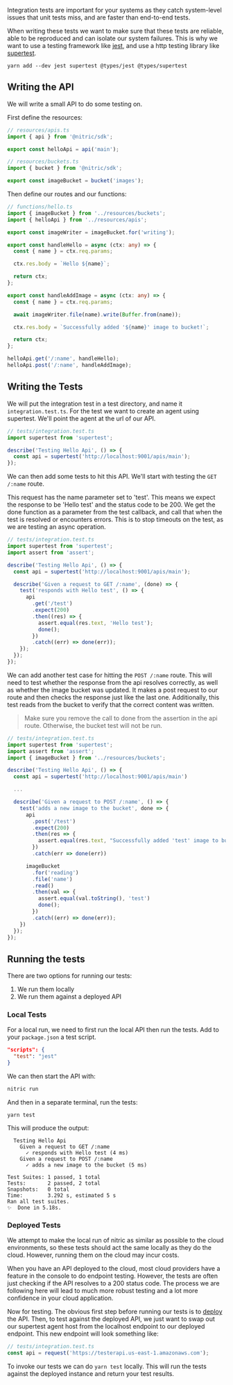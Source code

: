 Integration tests are important for your systems as they catch system-level issues that unit tests miss, and are faster than end-to-end tests.

When writing these tests we want to make sure that these tests are reliable, able to be reproduced and can isolate our system failures. This is why we want to use a testing framework like [jest](https://jestjs.io/), and use a http testing library like [supertest](https://github.com/visionmedia/supertest).

```
yarn add --dev jest supertest @types/jest @types/supertest
```

## Writing the API

We will write a small API to do some testing on.

First define the resources:

```ts
// resources/apis.ts
import { api } from '@nitric/sdk';

export const helloApi = api('main');
```

```ts
// resources/buckets.ts
import { bucket } from '@nitric/sdk';

export const imageBucket = bucket('images');
```

Then define our routes and our functions:

```ts
// functions/hello.ts
import { imageBucket } from '../resources/buckets';
import { helloApi } from '../resources/apis';

export const imageWriter = imageBucket.for('writing');

export const handleHello = async (ctx: any) => {
  const { name } = ctx.req.params;

  ctx.res.body = `Hello ${name}`;

  return ctx;
};

export const handleAddImage = async (ctx: any) => {
  const { name } = ctx.req.params;

  await imageWriter.file(name).write(Buffer.from(name));

  ctx.res.body = `Successfully added '${name}' image to bucket!`;

  return ctx;
};

helloApi.get('/:name', handleHello);
helloApi.post('/:name', handleAddImage);
```

## Writing the Tests

We will put the integration test in a test directory, and name it `integration.test.ts`. For the test we want to create an agent using supertest. We'll point the agent at the url of our API.

```ts
// tests/integration.test.ts
import supertest from 'supertest';

describe('Testing Hello Api', () => {
  const api = supertest('http://localhost:9001/apis/main');
});
```

We can then add some tests to hit this API. We'll start with testing the `GET /:name` route.

This request has the name parameter set to 'test'. This means we expect the response to be 'Hello test' and the status code to be 200. We get the done function as a parameter from the test callback, and call that when the test is resolved or encounters errors. This is to stop timeouts on the test, as we are testing an async operation.

```ts
// tests/integration.test.ts
import supertest from 'supertest';
import assert from 'assert';

describe('Testing Hello Api', () => {
  const api = supertest('http://localhost:9001/apis/main');

  describe('Given a request to GET /:name', (done) => {
    test('responds with Hello test', () => {
      api
        .get('/test')
        .expect(200)
        .then((res) => {
          assert.equal(res.text, 'Hello test');
          done();
        })
        .catch((err) => done(err));
    });
  });
});
```

We can add another test case for hitting the `POST /:name` route. This will need to test whether the response from the api resolves correctly, as well as whether the image bucket was updated. It makes a post request to our route and then checks the response just like the last one. Additionally, this test reads from the bucket to verify that the correct content was written.

> Make sure you remove the call to done from the assertion in the api route. Otherwise, the bucket test will not be run.

```ts
// tests/integration.test.ts
import supertest from 'supertest';
import assert from 'assert';
import { imageBucket } from '../resources/buckets';

describe('Testing Hello Api', () => {
  const api = supertest('http://localhost:9001/apis/main')

  ...

  describe('Given a request to POST /:name', () => {
    test('adds a new image to the bucket', done => {
      api
        .post('/test')
        .expect(200)
        .then(res => {
          assert.equal(res.text, "Successfully added 'test' image to bucket!")
        })
        .catch(err => done(err))

      imageBucket
        .for('reading')
        .file('name')
        .read()
        .then(val => {
          assert.equal(val.toString(), 'test')
          done();
        })
        .catch((err) => done(err));
    })
  });
});
```

## Running the tests

There are two options for running our tests:

1. We run them locally
2. We run them against a deployed API

### Local Tests

For a local run, we need to first run the local API then run the tests. Add to your `package.json` a test script.

```json
"scripts": {
  "test": "jest"
}
```

We can then start the API with:

```bash
nitric run
```

And then in a separate terminal, run the tests:

```
yarn test
```

This will produce the output:

```
  Testing Hello Api
    Given a request to GET /:name
      ✓ responds with Hello test (4 ms)
    Given a request to POST /:name
      ✓ adds a new image to the bucket (5 ms)

Test Suites: 1 passed, 1 total
Tests:       2 passed, 2 total
Snapshots:   0 total
Time:        3.292 s, estimated 5 s
Ran all test suites.
✨  Done in 5.18s.
```

### Deployed Tests

We attempt to make the local run of nitric as similar as possible to the cloud environments, so these tests should act the same locally as they do the cloud. However, running them on the cloud may incur costs.

When you have an API deployed to the cloud, most cloud providers have a feature in the console to do endpoint testing. However, the tests are often just checking if the API resolves to a 200 status code. The process we are following here will lead to much more robust testing and a lot more confidence in your cloud application.

Now for testing. The obvious first step before running our tests is to [deploy](https://nitric.io/docs/getting-started#deploying-the-app) the API. Then, to test against the deployed API, we just want to swap out our supertest agent host from the localhost endpoint to our deployed endpoint. This new endpoint will look something like:

```ts
// tests/integration.test.ts
const api = request('https://testerapi.us-east-1.amazonaws.com');
```

To invoke our tests we can do `yarn test` locally. This will run the tests against the deployed instance and return your test results.
